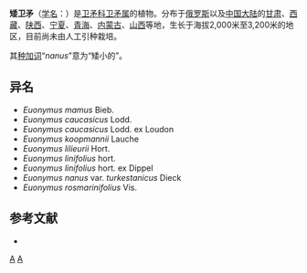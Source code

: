 {{Speciesbox 
| taxon = Euonymus nanus
| authority = M.Bieb., 1820
| image = Euonymus nanus turkestanicus 2015-06-01 OB 051.jpg
}}

'''矮卫矛'''（[[学名|学名]]：{{lang|la|''Euonymus nanus''}}）是[[卫矛科|卫矛科]][[卫矛属|卫矛属]]的植物。分布于[[俄罗斯|俄罗斯]]以及[[中国大陆|中国大陆]]的[[甘肃|甘肃]]、[[西藏|西藏]]、[[陕西|陕西]]、[[宁夏|宁夏]]、[[青海|青海]]、[[内蒙古|内蒙古]]、[[山西|山西]]等地，生长于海拔2,000米至3,200米的地区，目前尚未由人工引种栽培。

其[[种加词|种加词]]“''nanus''”意为“矮小的”。

== 异名 ==
* ''Euonymus mamus'' Bieb.
* ''Euonymus caucasicus'' Lodd.
* ''Euonymus caucasicus'' Lodd. ex Loudon
* ''Euonymus koopmannii'' Lauche
* ''Euonymus lilieurii'' Hort.
* ''Euonymus linifolius'' hort.
* ''Euonymus linifolius'' hort. ex Dippel
* ''Euonymus nanus'' var. ''turkestanicus'' Dieck
* ''Euonymus rosmarinifolius'' Vis.

== 参考文献 ==
<div class="references-small">
* {{cite web| url =http://www.bioinfo.cn/db05/KmzwSpecies.php?action=view&id=3061| title =矮卫矛| work =《中国高等植物数据库全库》| publisher =中国科学院微生物研究所| author =昆明植物研究所| accessdate =2009-02-23| deadurl =yes| archiveurl =https://web.archive.org/web/20160305101057/http://www.bioinfo.cn/db05/KmzwSpecies.php?action=view&id=3061| archivedate =2016-03-05}}
</div>
{{Taxonbar|from=Q4084747}}

[[Category:卫矛属|A]]
[[Category:1820年描述的植物|A]]


{{植物小作品}}